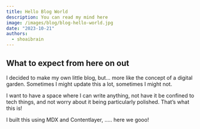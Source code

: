 ```yaml
---
title: Hello Blog World
description: You can read my mind here
image: /images/blog/blog-hello-world.jpg
date: "2023-10-21"
authors:
  - shoaibrain
---
```


## What to expect from here on out

I decided to make my own little blog, but… more like the concept of a digital garden.
Sometimes I might update this a lot, sometimes I might not.

I want to have a space where I can write anything, not have it be confined to tech things, and not worry about it being particularly polished.
That’s what this is!

I built this using MDX and Contentlayer, ..... here we gooo!
